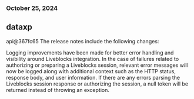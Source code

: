 ### October 25, 2024
## dataxp

api@367fc65
The release notes include the following changes:

Logging improvements have been made for better error handling and visibility around Liveblocks integration. In the case of failures related to authorizing or preparing a Liveblocks session, relevant error messages will now be logged along with additional context such as the HTTP status, response body, and user information. If there are any errors parsing the Liveblocks session response or authorizing the session, a null token will be returned instead of throwing an exception.